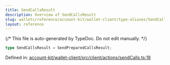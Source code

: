 ```yaml
---
title: SendCallsResult
description: Overview of SendCallsResult
slug: wallets/reference/account-kit/wallet-client/type-aliases/SendCallsResult
layout: reference
---
```


{/* This file is auto-generated by TypeDoc. Do not edit manually. */}

```ts
type SendCallsResult = SendPreparedCallsResult;
```

Defined in: [account-kit/wallet-client/src/client/actions/sendCalls.ts:18](https://github.com/alchemyplatform/aa-sdk/blob/17aad1f572375d42a06c7e3238078a88a435d459/account-kit/wallet-client/src/client/actions/sendCalls.ts#L18)
